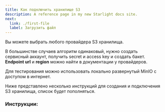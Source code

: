 ```yaml
---
title: Как подключить хранилище S3
description: A reference page in my new Starlight docs site.
next:
  link: ./first-file
  label: Загрузить файл
---
```








Вы можете выбрать любого провайдера S3 хранилища.

В большинстве случаев алгоритм одинаковый, нужно создать сервисный аккаунт, получить secret и access key и создать бакет.
**Endpoint url** и **region** можно найти в документации у провайдеров.

<Aside type="tip">
  Для тестирования можно использовать локально развернутый MinIO с доступом в интернет.
</Aside>

Ниже представлено несколько инструкций для создания и подключения S3 хранилища, список будет пополняться.

### Инструкции:

<CardGrid>
  <ImageCardLink href="./s3-list/vk" sources={[VKBlack, VKWhite]} alt="VK Cloud logo" />
  <ImageCardLink href="./s3-list/backblaze" sources={[BackblazeBlack, BackblazeWhite]} alt="Backblaze logo" />
  <ImageCardLink href="./s3-list/selectel" sources={[SelectelBlack, SelectelWhite]} alt="Selectel logo" />
</CardGrid>
